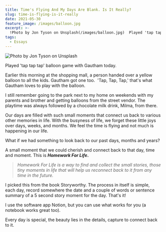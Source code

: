 ```yaml
---
title: Time's Flying And My Days Are Blank. Is It Really?
slug: time-is-flying-is-it-really
date: 2021-05-30
feature_image: /images/balloon.jpg
excerpt: >-
  !Photo by Jon Tyson on Unsplash(/images/balloon.jpg)  Played 'tap tap tap' balloon game with Gautham today.  Earlier this morning at the shopping mall, a person handed over a yellow...
tags:
  - Essays
---
```

![Photo by Jon Tyson on Unsplash](/images/balloon.jpg)

Played 'tap tap tap' balloon game with Gautham today.

Earlier this morning at the shopping mall, a person handed over a yellow balloon to all the kids. Gautham got one too.  'Tap, Tap, Tap,' that's what Gautham loves to play with the balloon.

I still remember going to the park next to my home on weekends with my parents and brother and getting balloons from the street vendor. The playtime was always followed by a chocolate milk drink, Milma, from there.

Our days are filled with such small moments that connect us back to various other memories in life. With the busyness of life, we forget these little joys over days, weeks, and months. We feel the time is flying and not much is happening in our life.

What if we had something to look back to our past days, months and years?

A small moment that we could cherish and connect back to that day, time and moment. This is **_Homework For Life_.**

> _Homework For Life is a way to find and collect the small stories, those tiny moments in life that will help us reconnect back to it from any time in the future._

I picked this from the book Storyworthy. The process in itself is simple, each day, record somewhere the date and a couple of words or sentence summary of a 5 second story moment for the day. That's it!

I use the software app Notion, but you can use what works for you (a notebook works great too).

Every day is special, the beauty lies in the details, capture to connect back to it.